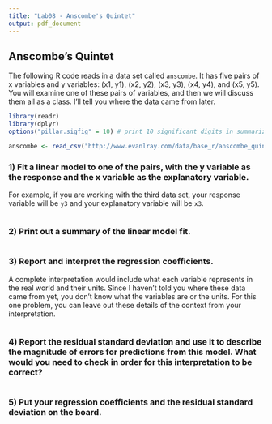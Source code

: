 ```yaml
---
title: "Lab08 - Anscombe's Quintet"
output: pdf_document
---
```


## Anscombe's Quintet

The following R code reads in a data set called `anscombe`.  It has five pairs of x variables and y variables: (x1, y1), (x2, y2), (x3, y3), (x4, y4), and (x5, y5). You will examine one of these pairs of variables, and then we will discuss them all as a class.  I'll tell you where the data came from later.

```r
library(readr)
library(dplyr)
options("pillar.sigfig" = 10) # print 10 significant digits in summarize output

anscombe <- read_csv("http://www.evanlray.com/data/base_r/anscombe_quintet.csv")
```

### 1) Fit a linear model to one of the pairs, with the y variable as the response and the x variable as the explanatory variable.

For example, if you are working with the third data set, your response variable will be `y3` and your explanatory variable will be `x3`.

```r

```

### 2) Print out a summary of the linear model fit.

```r

```

### 3) Report and interpret the regression coefficients.

A complete interpretation would include what each variable represents in the real world and their units.  Since I haven't told you where these data came from yet, you don't know what the variables are or the units.  For this one problem, you can leave out these details of the context from your interpretation.

```r

```

### 4) Report the residual standard deviation and use it to describe the magnitude of errors for predictions from this model.  What would you need to check in order for this interpretation to be correct?

```r

```

### 5) Put your regression coefficients and the residual standard deviation on the board.

